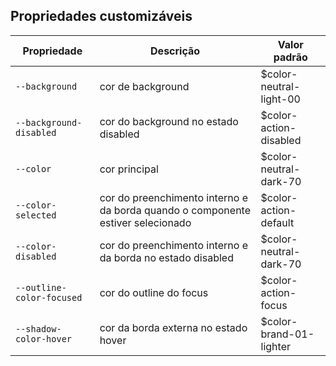 ## Propriedades customizáveis

| Propriedade               | Descrição                                                                       | Valor padrão            |
| ------------------------- | ------------------------------------------------------------------------------- | ----------------------- |
| `--background `           | cor de background                                                               | $color-neutral-light-00 |
| `--background-disabled`   | cor do background no estado disabled                                            | $color-action-disabled  |
| `--color`                 | cor principal                                                                   | $color-neutral-dark-70  |
| `--color-selected`        | cor do preenchimento interno e da borda quando o componente estiver selecionado | $color-action-default   |
| `--color-disabled`        | cor do preenchimento interno e da borda no estado disabled                      | $color-neutral-dark-70  |
| `--outline-color-focused` | cor do outline do focus                                                         | $color-action-focus     |
| `--shadow-color-hover`    | cor da borda externa no estado hover                                            | $color-brand-01-lighter |
